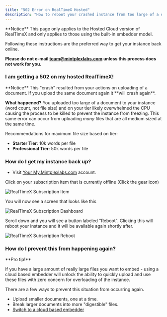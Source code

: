 ```yaml
---
title: "502 Error on RealTimeX Hosted"
description: "How to reboot your crashed instance from too large of a document"
---
```



<Callout type="warning" emoji="️⚠️">
  **Notice**
  This page only applies to the Hosted Cloud version of RealTimeX and only applies to those using the built-in embedder model.

Following these instructions are the preferred way to get your instance back online.

**Please do not e-mail team@mintplexlabs.com unless this process does not work for you.**

</Callout>

### I am getting a 502 on my hosted RealTimeX!

<Callout type="error" emoji="️⚠️">
  **Notice** This "crash" resulted from your actions on uploading of a document.
  If you upload the same document again it **will crash again**.
</Callout>

**What happened?** You uploaded too large of a document to your instance (word count, not file size) and on your tier likely overwhelmed the CPU causing the process to be killed to prevent the instance from freezing. This same error can occur from uploading _many_ files that are all medium sized at the same time.

Recommendations for maximum file size based on tier:

- **Starter Tier**: 10k words per file
- **Professional Tier**: 50k words per file

### How do I get my instance back up?

- Visit [Your My.Mintplexlabs.com](https://my.mintplexlabs.com/dashboard) account.

Click on your subscription item that is currently offline (Click the gear icon)

<Image
  src="/images/cloud/subitem.png"
  height={500}
  width={500}
  quality={100}
  alt="RealTimeX Subscription Item"
/>

You will now see a screen that looks like this

<Image
  src="/images/cloud/dashboard.png"
  height={500}
  width={500}
  quality={100}
  alt="RealTimeX Subscription Dashboard"
/>

Scroll down and you will see a button labeled "Reboot". Clicking this will reboot your instance and it will be available again shortly after.

<Image
  src="/images/cloud/reboot.png"
  height={500}
  width={500}
  quality={100}
  alt="RealTimeX Subscription Reboot"
/>

### How do I prevent this from happening again?

<Callout type="info" emoji="️💡">
  **Pro tip!**

If you have a large amount of really large files you want to embed - using a cloud based embedder will unlock the ability to quickly upload and
use these files with zero concern for overloading of the instance.

</Callout>

There are a few ways to prevent this situation from occurring again.

- Upload smaller documents, one at a time.
- Break larger documents into more "digestible" files.
- [Switch to a cloud based embedder](/RealTimeX-setup/embedder-configuration/overview#cloud-model-providers)

